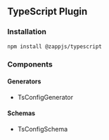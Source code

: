 ## TypeScript Plugin

### Installation

```sh
npm install @zappjs/typescript
```

### Components

#### Generators

- TsConfigGenerator

#### Schemas

- TsConfigSchema
